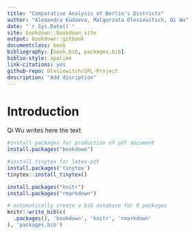 ```yaml
--- 
title: "Comparative Analysis of Berlin's Districts"
author: "Alexandra Kudaeva, Malgorzata Olesiewitsch, Qi Wu"
date: "`r Sys.Date()`"
site: bookdown::bookdown_site
output: bookdown::gitbook
documentclass: book
bibliography: [book.bib, packages.bib]
biblio-style: apalike
link-citations: yes
github-repo: Olesiewitch/SPL-Project
description: "Add disription"
---
```


# Introduction

Qi Wu writes here the text

```r
#install packages for production of pdf document
install.packages("bookdown")

#install tinytex for latex-pdf
install.packages('tinytex')
tinytex::install_tinytex()

install.packages("knitr")
install.packages("rmarkdown")

```


```r
# automatically create a bib database for R packages
knitr::write_bib(c(
  .packages(), 'bookdown', 'knitr', 'rmarkdown'
), 'packages.bib')
```
